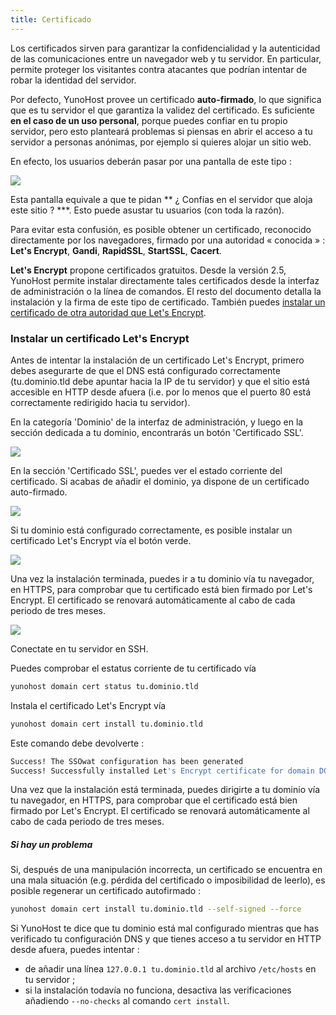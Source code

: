 ```yaml
---
title: Certificado
---
```



Los certificados sirven para garantizar la confidencialidad y la autenticidad de las comunicaciones entre un navegador web y tu servidor. En particular, permite proteger los visitantes contra atacantes que podrían intentar de robar la identidad del servidor.

Por defecto, YunoHost provee un certificado **auto-firmado**, lo que significa que es tu servidor el que garantiza la validez del certificado. Es suficiente **en el caso de un uso personal**, porque puedes confiar en tu propio servidor, pero esto planteará problemas si piensas en abrir el acceso a tu servidor a personas anónimas, por ejemplo si quieres alojar un sitio web.

En efecto, los usuarios deberán pasar por una pantalla de este tipo :

![](/img/postinstall_error.png)

Esta pantalla equivale a que te pidan ** ¿ Confías en el servidor que aloja este sitio ? ***. Esto puede asustar tu usuarios (con toda la razón).

Para evitar esta confusión, es posible obtener un certificado, reconocido directamente por los navegadores, firmado por una autoridad « conocida » : **Let's Encrypt**, **Gandi**, **RapidSSL**, **StartSSL**, **Cacert**.

**Let's Encrypt** propone certificados gratuitos. Desde la versión 2.5, YunoHost permite instalar directamente tales certificados desde la interfaz de administración o la línea de comandos. El resto del documento detalla la instalación y la firma de este tipo de certificado. También puedes [instalar un certificado de otra autoridad que Let's Encrypt](/administer/tutorials/certificate_custom).

### Instalar un certificado Let's Encrypt

Antes de intentar la instalación de un certificado Let's Encrypt, primero debes asegurarte de que el DNS está configurado correctamente (tu.dominio.tld debe apuntar hacia la IP de tu servidor) y que el sitio está accesible en HTTP desde afuera (i.e. por lo menos que el puerto 80 está correctamente redirigido hacia tu servidor).

<Tabs groupId="admin-commands">
<TabItem value="web" label="From the web interface">

En la categoría 'Dominio' de la interfaz de administración, y luego en la sección dedicada a tu dominio, encontrarás un botón 'Certificado SSL'.

![](/img/domain-certificate-button.png)

En la sección 'Certificado SSL', puedes ver el estado corriente del certificado.
Si acabas de añadir el dominio, ya dispone de un certificado auto-firmado.

![](/img/certificate-before-LE.png)

Si tu dominio está configurado correctamente, es posible instalar un certificado Let's Encrypt vía el botón verde.

![](/img/certificate-after-LE.png)

Una vez la instalación terminada, puedes ir a tu dominio vía tu navegador, en HTTPS, para comprobar que tu certificado está bien firmado por Let's Encrypt. El certificado se renovará automáticamente al cabo de cada periodo de tres meses.

![](/img/certificate-signed-by-LE.png)

</TabItem>
<TabItem value="cli" label="From the command line">

Conectate en tu servidor en SSH.

Puedes comprobar el estatus corriente de tu certificado vía

```bash
yunohost domain cert status tu.dominio.tld
```

Instala el certificado Let's Encrypt vía

```bash
yunohost domain cert install tu.dominio.tld
```

Este comando debe devolverte :

```bash
Success! The SSOwat configuration has been generated
Success! Successfully installed Let's Encrypt certificate for domain DOMAIN.TLD!
```

Una vez que la instalación está terminada, puedes dirigirte a tu dominio vía tu navegador, en HTTPS, para comprobar que el certificado está bien firmado por Let's Encrypt. El certificado se renovará automáticamente al cabo de cada periodo de tres meses.

</TabItem>
</Tabs>

##### Si hay un problema

Si, después de una manipulación incorrecta, un certificado se encuentra en una mala situación (e.g. pérdida del certificado o imposibilidad de leerlo), es posible regenerar un certificado autofirmado :

```bash
yunohost domain cert install tu.dominio.tld --self-signed --force
```

Si YunoHost te dice que tu dominio está mal configurado mientras que has verificado tu configuración DNS y que tienes acceso a tu servidor en HTTP desde afuera, puedes intentar :

- de añadir una línea `127.0.0.1 tu.dominio.tld` al archivo `/etc/hosts` en tu servidor ;
- si la instalación todavía no funciona, desactiva las verificaciones añadiendo `--no-checks` al comando `cert install`.
